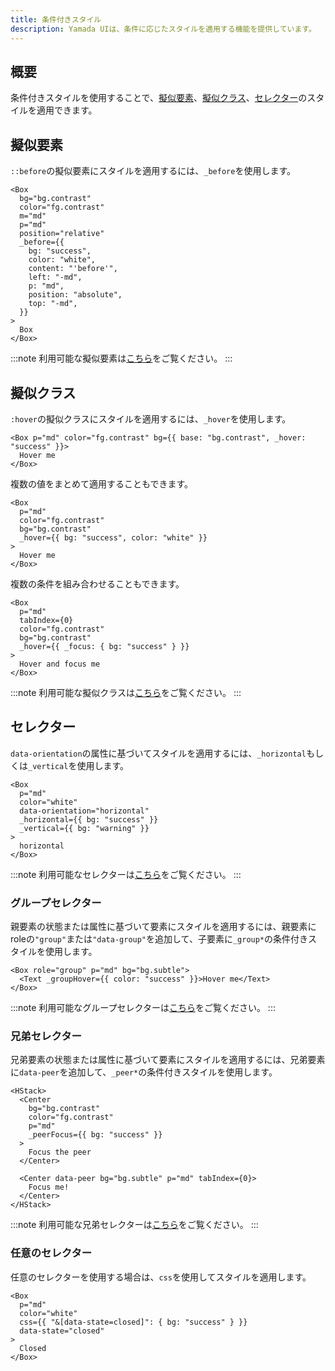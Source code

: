 ```yaml
---
title: 条件付きスタイル
description: Yamada UIは、条件に応じたスタイルを適用する機能を提供しています。
---
```


## 概要

条件付きスタイルを使用することで、[擬似要素](/docs/styling/style-props#擬似要素)、[擬似クラス](/docs/styling/style-props#擬似クラス)、[セレクター](/docs/styling/style-props#セレクター)のスタイルを適用できます。

## 擬似要素

`::before`の擬似要素にスタイルを適用するには、`_before`を使用します。

```tsx preview
<Box
  bg="bg.contrast"
  color="fg.contrast"
  m="md"
  p="md"
  position="relative"
  _before={{
    bg: "success",
    color: "white",
    content: "'before'",
    left: "-md",
    p: "md",
    position: "absolute",
    top: "-md",
  }}
>
  Box
</Box>
```

:::note
利用可能な擬似要素は[こちら](/docs/styling/style-props#擬似要素)をご覧ください。
:::

## 擬似クラス

`:hover`の擬似クラスにスタイルを適用するには、`_hover`を使用します。

```tsx preview
<Box p="md" color="fg.contrast" bg={{ base: "bg.contrast", _hover: "success" }}>
  Hover me
</Box>
```

複数の値をまとめて適用することもできます。

```tsx preview
<Box
  p="md"
  color="fg.contrast"
  bg="bg.contrast"
  _hover={{ bg: "success", color: "white" }}
>
  Hover me
</Box>
```

複数の条件を組み合わせることもできます。

```tsx preview
<Box
  p="md"
  tabIndex={0}
  color="fg.contrast"
  bg="bg.contrast"
  _hover={{ _focus: { bg: "success" } }}
>
  Hover and focus me
</Box>
```

:::note
利用可能な擬似クラスは[こちら](/docs/styling/style-props#擬似クラス)をご覧ください。
:::

## セレクター

`data-orientation`の属性に基づいてスタイルを適用するには、`_horizontal`もしくは`_vertical`を使用します。

```tsx preview
<Box
  p="md"
  color="white"
  data-orientation="horizontal"
  _horizontal={{ bg: "success" }}
  _vertical={{ bg: "warning" }}
>
  horizontal
</Box>
```

:::note
利用可能なセレクターは[こちら](/docs/styling/style-props#セレクター)をご覧ください。
:::

### グループセレクター

親要素の状態または属性に基づいて要素にスタイルを適用するには、親要素にroleの`"group"`または`"data-group"`を追加して、子要素に`_group*`の条件付きスタイルを使用します。

```tsx preview
<Box role="group" p="md" bg="bg.subtle">
  <Text _groupHover={{ color: "success" }}>Hover me</Text>
</Box>
```

:::note
利用可能なグループセレクターは[こちら](/docs/styling/style-props#セレクター)をご覧ください。
:::

### 兄弟セレクター

兄弟要素の状態または属性に基づいて要素にスタイルを適用するには、兄弟要素に`data-peer`を追加して、`_peer*`の条件付きスタイルを使用します。

```tsx preview
<HStack>
  <Center
    bg="bg.contrast"
    color="fg.contrast"
    p="md"
    _peerFocus={{ bg: "success" }}
  >
    Focus the peer
  </Center>

  <Center data-peer bg="bg.subtle" p="md" tabIndex={0}>
    Focus me!
  </Center>
</HStack>
```

:::note
利用可能な兄弟セレクターは[こちら](/docs/styling/style-props#セレクター)をご覧ください。
:::

### 任意のセレクター

任意のセレクターを使用する場合は、`css`を使用してスタイルを適用します。

```tsx preview
<Box
  p="md"
  color="white"
  css={{ "&[data-state=closed]": { bg: "success" } }}
  data-state="closed"
>
  Closed
</Box>
```
